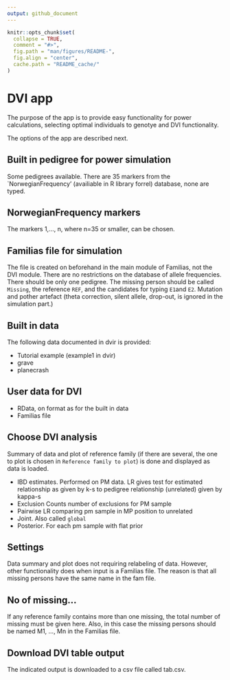 ```yaml
---
output: github_document
---
```


<!-- README.md is generated from README.Rmd. Please edit that file -->

```r
knitr::opts_chunk$set(
  collapse = TRUE,
  comment = "#>",
  fig.path = "man/figures/README-",
  fig.align = "center",
  cache.path = "README_cache/"
)
```

# DVI app

The purpose of the app is to provide easy functionality for power 
calculations, selecting optimal individuals to genotye
and DVI functionality.

The options of the app are described next.

## Built in pedigree for power simulation

Some pedigrees available. There are 35 markers from the `NorwegianFrequency'
(availiable in R library forrel)
database, none are typed.

## NorwegianFrequency markers

The markers 1,..., n, where n=35 or smaller, can be chosen.

## Familias  file for simulation

The file is created on beforehand in the main module of Familias, not the DVI module. There are no restrictions on the database of allele frequencies.
There should be only one pedigree. The missing person should
be called `Missing`, the reference `REF`, and the candidates for typing `E1`and
`E2`. Mutation and pother artefact (theta correction, silent allele, drop-out, is
ignored in the simulation part.)

## Built in data

The following data documented in dvir is provided:

* Tutorial example (example1 in dvir)
* grave
* planecrash

## User data for DVI

* RData, on format as for the built in data
* Familias file 

## Choose DVI analysis

Summary of data and plot of reference family (if there are several, the one
to plot is chosen in `Reference family to plot`) is done and displayed as data is loaded.

* IBD estimates.  Performed on PM data. LR gives test for estimated relationship as given by k-s to pedigree relationship (unrelated) given by kappa-s
* Exclusion Counts number of exclusions for PM sample
* Pairwise LR comparing pm sample in MP position to unrelated
* Joint. Also called `global`
* Posterior. For each pm sample with flat prior

## Settings 

Data summary and plot does not requiring relabeling of data. However,
other functionality does when input is a Familias file. The reason is that
all missing persons have the same name in the fam file.

## No of missing...

If any reference family contains more than one missing, the total number
of missing must be given here. Also, in this case the missing persons should be named M1, ..., Mn in the Familias file.

## Download DVI table output

The indicated output is downloaded to a csv file called tab.csv.

